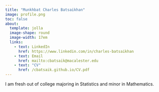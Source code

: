 ```yaml
---
title: "Munkhbat Charles Batsaikhan"
image: profile.png
toc: false
about: 
  template: jolla
  image-shape: round
  image-width: 17em
  links:
    - text: LinkedIn
      href: https://www.linkedin.com/in/charles-batsaikhan
    - text: Email
      href: mailto:cbatsaik@macalester.edu
    - text: "CV"
      href: /cbatsaik.github.io/CV.pdf
---
```

  

::: {#hero-heading}

I am fresh out of college majoring in Statistics and minor in Mathematics.

:::
